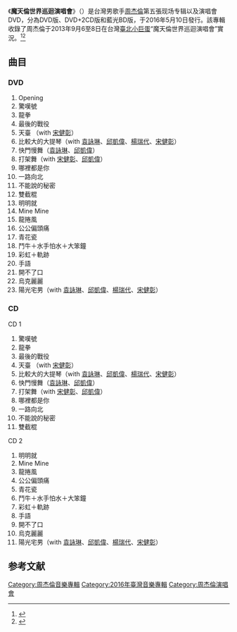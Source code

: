 {{primarysources|time=2019-10-03T07:11:00+00:00}}
{{citation style|time=2016-05-04T16:25:40+00:00}}
{{Infobox album
| Name           = 魔天倫世界巡迴演唱會<br/>Opus Jay World Tour
| Type           = 现场
| Artist         = 周杰倫
| Cover          = 16944周杰倫魔天倫世界巡迴演唱會.jpg
| Alt            = 魔天倫世界巡迴演唱會
| Caption        =《魔天倫世界巡迴演唱會》(DVD + 2CD)
| Released       = 2016年5月10日
| Recorded       = 2013年9月6-8日，台灣[[臺北小巨蛋|臺北小巨蛋]]
| Genre          = [[華語流行音樂|華語流行音樂]]
| Length         = 
| Label          = [[台灣索尼音樂|台灣索尼音樂]]、[[杰威爾音樂|杰威爾音樂]]
| Producer       = 
| Last album     = [[哎呦，不錯哦|哎呦，不錯哦]]<br/>（2014年）
| This album     = '''魔天倫世界巡迴演唱會'''<br/>（2016年）
| Next album     = [[周杰倫的床邊故事|周杰倫的床邊故事]]<br/>（2016年）
}}
《'''魔天倫世界巡迴演唱會'''》（{{lang-en|Opus Jay World Tour}}）是台灣男歌手[[周杰倫|周杰倫]]第五張现场专辑以及演唱會DVD，分為DVD版、DVD+2CD版和藍光BD版，于2016年5月10日發行。該專輯收錄了周杰倫于2013年9月6至8日在台灣[[臺北小巨蛋|臺北小巨蛋]]“魔天倫世界巡迴演唱會”實況。<ref>{{cite web|title=魔天倫世界巡迴演唱會DVD+2CD|url=https://www.5music.com.tw/CDList-C.asp?cdno=437425678524|publisher=五大唱片|language=zh-tw}}</ref><ref>{{cite web|title=魔天倫世界巡迴演唱會BD|url=https://www.5music.com.tw/CDList-C.asp?cdno=437425678522|publisher=五大唱片|language=zh-tw}}</ref>

==曲目==
===DVD===
# Opening
# 驚嘆號 
# 龍拳 
# 最後的戰役
# 天臺 （with [[宋健彰|宋健彰]]）
# 比較大的大提琴（with [[袁詠琳|袁詠琳]]、[[邱凱偉|邱凱偉]]、[[楊瑞代|楊瑞代]]、[[宋健彰|宋健彰]]）
# 快門慢舞（[[袁詠琳|袁詠琳]]、[[邱凱偉|邱凱偉]]）
# 打架舞（with [[宋健彰|宋健彰]]、[[邱凱偉|邱凱偉]]）
# 哪裡都是你
# 一路向北
# 不能說的秘密
# 雙截棍
# 明明就
# Mine Mine
# 龍捲風
# 公公偏頭痛
# 青花瓷
# 鬥牛＋水手怕水＋大笨鐘
# 彩虹＋軌跡
# 手語
# 開不了口
# 烏克麗麗
# 陽光宅男（with [[袁詠琳|袁詠琳]]、[[邱凱偉|邱凱偉]]、[[楊瑞代|楊瑞代]]、[[宋健彰|宋健彰]]）

===CD===
{{col-begin}}
{{col-2}}
;CD 1
# 驚嘆號 
# 龍拳 
# 最後的戰役
# 天臺 （with [[宋健彰|宋健彰]]）
# 比較大的大提琴（with [[袁詠琳|袁詠琳]]、[[邱凱偉|邱凱偉]]、[[楊瑞代|楊瑞代]]、[[宋健彰|宋健彰]]）
# 快門慢舞（[[袁詠琳|袁詠琳]]、[[邱凱偉|邱凱偉]]）
# 打架舞（with [[宋健彰|宋健彰]]、[[邱凱偉|邱凱偉]]）
# 哪裡都是你
# 一路向北
# 不能說的秘密
# 雙截棍
{{col-2}}
;CD 2
# 明明就
# Mine Mine
# 龍捲風
# 公公偏頭痛
# 青花瓷
# 鬥牛＋水手怕水＋大笨鐘
# 彩虹＋軌跡
# 手語
# 開不了口
# 烏克麗麗
# 陽光宅男（with [[袁詠琳|袁詠琳]]、[[邱凱偉|邱凱偉]]、[[楊瑞代|楊瑞代]]、[[宋健彰|宋健彰]]）
{{col-end}}

==参考文献==
{{reflist}}

{{周杰倫}}

[[Category:周杰倫音樂專輯|Category:周杰倫音樂專輯]]
[[Category:2016年臺灣音樂專輯|Category:2016年臺灣音樂專輯]]
[[Category:周杰倫演唱會|Category:周杰倫演唱會]]